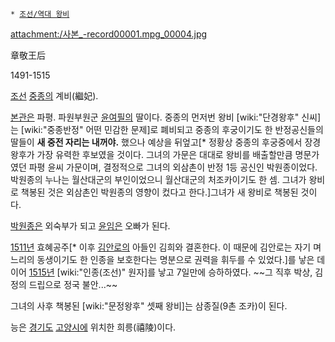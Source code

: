 * [[조선/역대 왕비]]

attachment:/사본_-record00001.mpg_00004.jpg

章敬王后

1491-1515

[[조선]] [[중종]]의 계비(繼妃).

[[본관]]은 파평. 파원부원군 [[윤여필]]의 딸이다. 중종의 먼저번 왕비 [wiki:"단경왕후" 신씨]는 [wiki:"중종반정" 어떤 민감한 문제]로 폐비되고 중종의 후궁이기도 한 반정공신들의 딸들이 '''새 중전 자리는 내꺼야.''' 했으나 예상을 뒤엎고[* 정황상 중종의 후궁중에서 장경왕후가 가장 유력한 후보였을 것이다. 그녀의 가문은 대대로 왕비를 배출할만큼 명문가였던 파평 윤씨 가문이며, 결정적으로 그녀의 외삼촌이 반정 1등 공신인 박원종이었다. 박원종의 누나는 월산대군의 부인이었으니 월산대군의 처조카이기도 한 셈. 그녀가 왕비로 책봉된 것은 외삼촌인 박원종의 영향이 컸다고 한다.]그녀가 새 왕비로 책봉된 것이다.

[[박원종]]은 외숙부가 되고 [[윤임]]은 오빠가 된다.

[[1511년]] 효혜공주[* 이후 [[김안로]]의 아들인 김희와 결혼한다. 이 때문에 김안로는 자기 며느리의 동생이기도 한 인종을 보호한다는 명분으로 권력을 휘두를 수 있었다.]를 낳은 데 이어 [[1515년]] [wiki:"인종(조선)" 원자]를 낳고 7일만에 승하하였다. ~~그 직후 박상, 김정의 드립으로 정국 불안...~~

그녀의 사후 책봉된 [wiki:"문정왕후" 셋째 왕비]는 삼종질(9촌 조카)이 된다.

능은 [[경기도]] [[고양시]]에 위치한 희릉(禧陵)이다.
